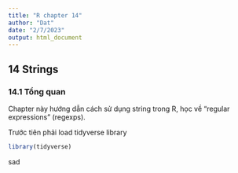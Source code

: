 ```yaml
---
title: "R chapter 14"
author: "Dat"
date: "2/7/2023"
output: html_document
---
```


## 14 Strings

### 14.1 Tổng quan

Chapter này hướng dẫn cách sử dụng string trong R, học về "regular expressions" (regexps).

Trước tiên phải load tidyverse library

```r
library(tidyverse)
```

sad

